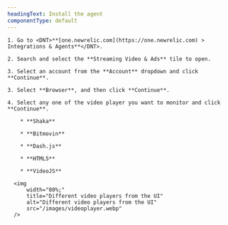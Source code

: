 ```yaml
---
headingText: Install the agent
componentType: default
---
```


    1. Go to <DNT>**[one.newrelic.com](https://one.newrelic.com) > Integrations & Agents**</DNT>.
    
    2. Search and select the **Streaming Video & Ads** tile to open.

    3. Select an account from the **Account** dropdown and click **Continue**.

    3. Select **Browser**, and then click **Continue**.

    4. Select any one of the video player you want to monitor and click **Continue**.

        * **Shaka**

        * **Bitmovin**

        * **Dash.js**

        * **HTML5**

        * **VideoJS**

      <img
          width="80%;"
          title="Different video players from the UI"
          alt="Different video players from the UI"
          src="/images/videoplayer.webp"
      />
      